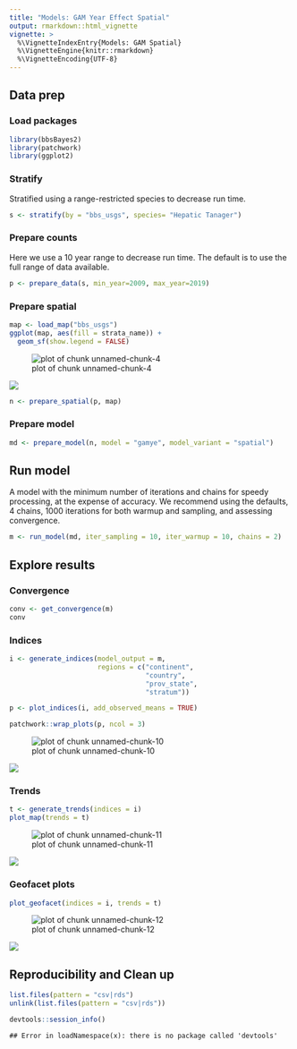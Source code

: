 ```yaml
---
title: "Models: GAM Year Effect Spatial"
output: rmarkdown::html_vignette
vignette: >
  %\VignetteIndexEntry{Models: GAM Spatial}
  %\VignetteEngine{knitr::rmarkdown}
  %\VignetteEncoding{UTF-8}
---
```



## Data prep

### Load packages


```r
library(bbsBayes2)
library(patchwork)
library(ggplot2)
```

### Stratify
Stratified using a range-restricted species to decrease run time.

```r
s <- stratify(by = "bbs_usgs", species= "Hepatic Tanager")
```

### Prepare counts
Here we use a 10 year range to decrease run time. The default is to use the full range of data available.

```r
p <- prepare_data(s, min_year=2009, max_year=2019)
```

### Prepare spatial


```r
map <- load_map("bbs_usgs")
ggplot(map, aes(fill = strata_name)) +
  geom_sf(show.legend = FALSE)
```

![plot of chunk unnamed-chunk-4](figure/unnamed-chunk-4-1.png)

<img src="figures/usgs_strata-1.png"   />


```r
n <- prepare_spatial(p, map)
```

### Prepare model


```r
md <- prepare_model(n, model = "gamye", model_variant = "spatial")
```

## Run model
A model with the minimum number of iterations and chains for speedy processing, at the expense of accuracy. We recommend using the defaults, 4 chains, 1000 iterations for both warmup and sampling, and assessing convergence.

```r
m <- run_model(md, iter_sampling = 10, iter_warmup = 10, chains = 2)
```


## Explore results

### Convergence



```r
conv <- get_convergence(m)
conv
```

### Indices


```r
i <- generate_indices(model_output = m,
                      regions = c("continent",
                                  "country",
                                  "prov_state",
                                  "stratum"))

p <- plot_indices(i, add_observed_means = TRUE)
```



```r
patchwork::wrap_plots(p, ncol = 3)
```

![plot of chunk unnamed-chunk-10](figure/unnamed-chunk-10-1.png)

<img src="figures/gamye_spatial_index-1.png"   />

### Trends


```r
t <- generate_trends(indices = i)
plot_map(trends = t)
```

![plot of chunk unnamed-chunk-11](figure/unnamed-chunk-11-1.png)

<img src="figures/gam_spatial_trend-1.png"   />


### Geofacet plots


```r
plot_geofacet(indices = i, trends = t)
```

![plot of chunk unnamed-chunk-12](figure/unnamed-chunk-12-1.png)

<img src="figures/gam_spatial_geo-1.png"   />

## Reproducibility and Clean up


```r
list.files(pattern = "csv|rds")
unlink(list.files(pattern = "csv|rds"))
```



```r
devtools::session_info()
```

```
## Error in loadNamespace(x): there is no package called 'devtools'
```
